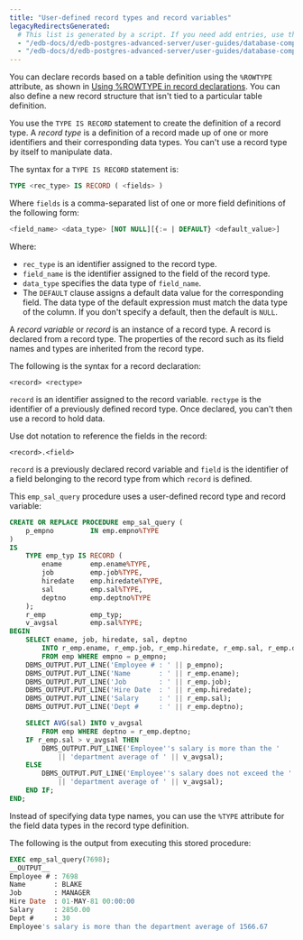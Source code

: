 ```yaml
---
title: "User-defined record types and record variables"
legacyRedirectsGenerated:
  # This list is generated by a script. If you need add entries, use the `legacyRedirects` key.
  - "/edb-docs/d/edb-postgres-advanced-server/user-guides/database-compatibility-for-oracle-developers-guide/9.6/Database_Compatibility_for_Oracle_Developers_Guide_v9.6.1.060.html"
  - "/edb-docs/d/edb-postgres-advanced-server/user-guides/database-compatibility-for-oracle-developers-guide/9.5/Database_Compatibility_for_Oracle_Developers_Guide.1.154.html"
---
```


<div id="user_defined_record_types_and_record_variables" class="registered_link"></div>

You can declare records based on a table definition using the `%ROWTYPE` attribute, as shown in [Using %ROWTYPE in record declarations](03_using__row_type_in_record_declarations). You can also define a new record structure that isn't tied to a particular table definition.

You use the `TYPE IS RECORD` statement to create the definition of a record type. A *record type* is a definition of a record made up of one or more identifiers and their corresponding data types. You can't use a record type by itself to manipulate data.

The syntax for a `TYPE IS RECORD` statement is:

```sql
TYPE <rec_type> IS RECORD ( <fields> )
```

Where `fields` is a comma-separated list of one or more field definitions of the following form:

```sql
<field_name> <data_type> [NOT NULL][{:= | DEFAULT} <default_value>]
```

Where:

-  `rec_type` is an identifier assigned to the record type.
-  `field_name` is the identifier assigned to the field of the record type.
-  `data_type` specifies the data type of `field_name`.
-  The `DEFAULT` clause assigns a default data value for the corresponding field. The data type of the default expression must match the data type of the column. If you don't specify a default, then the default is `NULL`.

A *record variable* or *record* is an instance of a record type. A record is declared from a record type. The properties of the record such as its field names and types are inherited from the record type.

The following is the syntax for a record declaration:

```text
<record> <rectype>
```

`record` is an identifier assigned to the record variable. `rectype` is the identifier of a previously defined record type. Once declared, you can't then use a record to hold data.

Use dot notation to reference the fields in the record:

```text
<record>.<field>
```

`record` is a previously declared record variable and `field` is the identifier of a field belonging to the record type from which `record` is defined.

This `emp_sal_query` procedure uses a user-defined record type and record variable:

```sql
CREATE OR REPLACE PROCEDURE emp_sal_query (
    p_empno         IN emp.empno%TYPE
)
IS
    TYPE emp_typ IS RECORD (
        ename       emp.ename%TYPE,
        job         emp.job%TYPE,
        hiredate    emp.hiredate%TYPE,
        sal         emp.sal%TYPE,
        deptno      emp.deptno%TYPE
    );
    r_emp           emp_typ;
    v_avgsal        emp.sal%TYPE;
BEGIN
    SELECT ename, job, hiredate, sal, deptno
        INTO r_emp.ename, r_emp.job, r_emp.hiredate, r_emp.sal, r_emp.deptno
        FROM emp WHERE empno = p_empno;
    DBMS_OUTPUT.PUT_LINE('Employee # : ' || p_empno);
    DBMS_OUTPUT.PUT_LINE('Name       : ' || r_emp.ename);
    DBMS_OUTPUT.PUT_LINE('Job        : ' || r_emp.job);
    DBMS_OUTPUT.PUT_LINE('Hire Date  : ' || r_emp.hiredate);
    DBMS_OUTPUT.PUT_LINE('Salary     : ' || r_emp.sal);
    DBMS_OUTPUT.PUT_LINE('Dept #     : ' || r_emp.deptno);

    SELECT AVG(sal) INTO v_avgsal
        FROM emp WHERE deptno = r_emp.deptno;
    IF r_emp.sal > v_avgsal THEN
        DBMS_OUTPUT.PUT_LINE('Employee''s salary is more than the '
            || 'department average of ' || v_avgsal);
    ELSE
        DBMS_OUTPUT.PUT_LINE('Employee''s salary does not exceed the '
            || 'department average of ' || v_avgsal);
    END IF;
END;
```

Instead of specifying data type names, you can use the `%TYPE` attribute for the field data types in the record type definition.

The following is the output from executing this stored procedure:

```sql
EXEC emp_sal_query(7698);
__OUTPUT__
Employee # : 7698
Name       : BLAKE
Job        : MANAGER
Hire Date  : 01-MAY-81 00:00:00
Salary     : 2850.00
Dept #     : 30
Employee's salary is more than the department average of 1566.67
```
